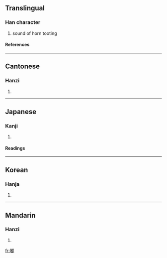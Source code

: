 ==Translingual==
===Han character===
{{Han char|rn=30|rad=口|as=12|sn=15|four=6702<sub>7</sub>|canj=口十日中 (RJAL)}}
# sound of horn tooting
====References====
{{Han ref|kx=0209.151|dkj=04328|hdz=10664.130|uh=561F|ud=22047|bh=B9CA|bd=47562}}
----
==Cantonese==
===Hanzi===
{{yue-hanzi|jyut=|y=dou1}}
# {{defn|Cantonese}}
----
==Japanese==
===Kanji===
{{ja-kanji|grade=|rs=口12}}
# {{defn|Japanese}} 
====Readings====
{{ja-readings|on=[[と]] (to), [[ず]] (zu)|kun=}}
----
==Korean==
===Hanja===
{{ko-hanja|hangeul=도|rv=do|mr=to}}
# {{defn|Korean}}
----
==Mandarin==
===Hanzi===
{{cmn-hanzi|pin=[[dū]] (du1)|wg=tu<sup>1</sup>}}
# {{defn|Mandarin}}

[[fr:嘟]]
